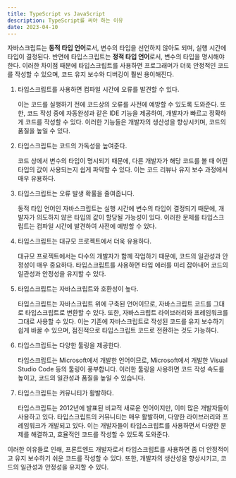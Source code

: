 ```yaml
---
title: TypeScript vs JavaScript
description: TypeScript를 써야 하는 이유
date: 2023-04-10
---
```


자바스크립트는 **동적 타입 언어**로서, 변수의 타입을 선언하지 않아도 되며, 실행 시간에 타입이 결정된다.
반면에 타입스크립트는 **정적 타입 언어**로서, 변수의 타입을 명시해야 한다.
이러한 차이점 때문에 타입스크립트를 사용하면 프로그래머가 더욱 안정적인 코드를 작성할 수 있으며, 코드 유지 보수와 디버깅이 훨씬 용이해진다.

1. 타입스크립트를 사용하면 컴파일 시간에 오류를 발견할 수 있다.

   이는 코드를 실행하기 전에 코드상의 오류를 사전에 예방할 수 있도록 도와준다.
   또한, 코드 작성 중에 자동완성과 같은 IDE 기능을 제공하여, 개발자가 빠르고 정확하게 코드를 작성할 수 있다. 이러한 기능들은 개발자의 생산성을 향상시키며, 코드의 품질을 높일 수 있다.

2. 타입스크립트는 코드의 가독성을 높여준다.

   코드 상에서 변수의 타입이 명시되기 때문에, 다른 개발자가 해당 코드를 볼 때 어떤 타입의 값이 사용되는지 쉽게 파악할 수 있다. 이는 코드 리뷰나 유지 보수 과정에서 매우 유용하다.

3. 타입스크립트는 오류 발생 확률을 줄여줍니다.

   동적 타입 언어인 자바스크립트는 실행 시간에 변수의 타입이 결정되기 때문에, 개발자가 의도하지 않은 타입의 값이 할당될 가능성이 있다.
   이러한 문제를 타입스크립트는 컴파일 시간에 발견하여 사전에 예방할 수 있다.

4. 타입스크립트는 대규모 프로젝트에서 더욱 유용하다.

   대규모 프로젝트에서는 다수의 개발자가 함께 작업하기 때문에, 코드의 일관성과 안정성이 매우 중요하다.
   타입스크립트를 사용하면 타입 에러를 미리 잡아내어 코드의 일관성과 안정성을 유지할 수 있다.

5. 타입스크립트는 자바스크립트와 호환성이 높다.

   타입스크립트는 자바스크립트 위에 구축된 언어이므로, 자바스크립트 코드를 그대로 타입스크립트로 변환할 수 있다. 또한, 자바스크립트 라이브러리와 프레임워크를 그대로 사용할 수 있다. 이는 기존에 자바스크립트로 작성된 코드를 유지 보수하기 쉽게 바꿀 수 있으며, 점진적으로 타입스크립트 코드로 전환하는 것도 가능하다.

6. 타입스크립트는 다양한 툴링을 제공한다.

   타입스크립트는 Microsoft에서 개발한 언어이므로, Microsoft에서 개발한 Visual Studio Code 등의 툴링이 풍부합니다. 이러한 툴링을 사용하면 코드 작성 속도를 높이고, 코드의 일관성과 품질을 높일 수 있습니다.

7. 타입스크립트는 커뮤니티가 활발하다.

   타입스크립트는 2012년에 발표된 비교적 새로운 언어이지만, 이미 많은 개발자들이 사용하고 있다. 타입스크립트의 커뮤니티는 매우 활발하며, 다양한 라이브러리와 프레임워크가 개발되고 있다. 이는 개발자들이 타입스크립트를 사용하면서 다양한 문제를 해결하고, 효율적인 코드를 작성할 수 있도록 도와준다.

이러한 이유들로 인해, 프론트엔드 개발자로서 타입스크립트를 사용하면 좀 더 안정적이고 유지 보수하기 쉬운 코드를 작성할 수 있다. 또한, 개발자의 생산성을 향상시키고, 코드의 일관성과 안정성을 유지할 수 있다.
